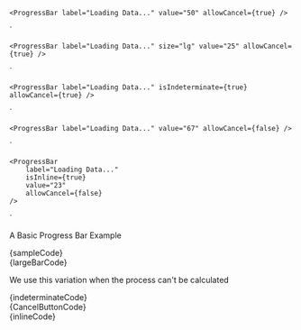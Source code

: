
    <ProgressBar label="Loading Data..." value="50" allowCancel={true} />
`

	<ProgressBar label="Loading Data..." size="lg" value="25" allowCancel={true} />
`

	<ProgressBar label="Loading Data..." isIndeterminate={true} allowCancel={true} />
`

	<ProgressBar label="Loading Data..." value="67" allowCancel={false} />
`

    <ProgressBar
        label="Loading Data..."
        isInline={true}
        value="23"
        allowCancel={false}
    />
`

<Section contained={true} style={{ paddingTop: 30 }}>
  <p>A Basic Progress Bar Example</p>

  <Preview wrapper={true}>
    <ProgressBar label="Loading Data..." value="50" allowCancel={true} />
  </Preview>

  <Snippet language="js">
    {sampleCode}
  </Snippet>
</Section>

<Section title="Large Bar" contained={true} style={{ paddingTop: 30 }}>
  <Preview wrapper={true}>
    <ProgressBar label="Loading Data..." size="lg" value="25" allowCancel={true} />
  </Preview>

  <Snippet language="js">
    {largeBarCode}
  </Snippet>
</Section>

<Section title="Indeterminate" contained={true} style={{ paddingTop: 30 }}>
  <p> We use this variation when the process can't be calculated </p>

  <Preview wrapper={true}>
    <ProgressBar label="Loading Data..." isIndeterminate={true} allowCancel={true} />
  </Preview>

  <Snippet language="js">
    {indeterminateCode}
  </Snippet>
</Section>

<Section title="Without the cancel button" contained={true} style={{ paddingTop: 30 }}>
  <Preview wrapper={true}>
    <ProgressBar label="Loading Data..." value="67" allowCancel={false} />
  </Preview>

  <Snippet language="js">
    {CancelButtonCode}
  </Snippet>
</Section>

<Section title="Inline" contained={true} style={{ paddingTop: 30 }}>
  <Preview wrapper={true}>
    <ProgressBar label="Loading Data..." isInline={true} value="23" allowCancel={false} />
  </Preview>

  <Snippet language="js">
    {inlineCode}
  </Snippet>
</Section>
